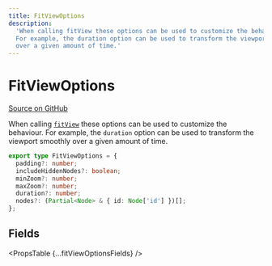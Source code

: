 ```yaml
---
title: FitViewOptions
description:
  'When calling fitView these options can be used to customize the behaviour.
  For example, the duration option can be used to transform the viewport smoothly
  over a given amount of time.'
---
```



# FitViewOptions

[Source on GitHub](https://github.com/xyflow/xyflow/blob/main/packages/react/src/types/general.ts/#L67-L68)

When calling [`fitView`](/api-reference/types/react-flow-instance#fitview) these options can be used
to customize the behaviour. For example, the `duration` option can be used to
transform the viewport smoothly over a given amount of time.

```ts
export type FitViewOptions = {
  padding?: number;
  includeHiddenNodes?: boolean;
  minZoom?: number;
  maxZoom?: number;
  duration?: number;
  nodes?: (Partial<Node> & { id: Node['id'] })[];
};
```

## Fields

<PropsTable {...fitViewOptionsFields} />
